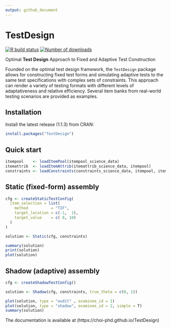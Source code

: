 ```yaml
---
output: github_document
---
```


# TestDesign

<!-- badges: start -->
[![R build status](https://github.com/choi-phd/TestDesign/workflows/build/badge.svg)](https://github.com/choi-phd/TestDesign/actions)
[![Number of downloads](https://cranlogs.r-pkg.org/badges/grand-total/TestDesign?color=lightgrey)](https://cran.r-project.org/package=TestDesign)
<!-- badges: end -->

Optimal **Test Design** Approach to Fixed and Adaptive Test Construction

Founded on the optimal test design framework, the `TestDesign` package allows for constructing fixed test forms and simulating adaptive tests to the same test specifications with complex sets of constraints. This approach can render a variety of testing formats with different levels of adaptativeness and relative efficiency. Several item banks from real-world testing scenarios are provided as examples.

## Installation

Install the latest release (1.1.3) from CRAN:

```r
install.packages("TestDesign")
```

## Quick start

```r
itempool    <- loadItemPool(itempool_science_data)
itemattrib  <- loadItemAttrib(itemattrib_science_data, itempool)
constraints <- loadConstraints(constraints_science_data, itempool, itemattrib)
```

## Static (fixed-form) assembly

```r
cfg <- createStaticTestConfig(
  item_selection = list(
    method          = "TIF",
    target_location = c(-1,  1),
    target_value    = c( 8, 10)
  )
)

solution <- Static(cfg, constraints)

summary(solution)
print(solution)
plot(solution)
```

## Shadow (adaptive) assembly

```r
cfg <- createShadowTestConfig()

solution <- Shadow(cfg, constraints, true_theta = c(0, 1))

plot(solution, type = "audit" , examinee_id = 1)
plot(solution, type = "shadow", examinee_id = 2, simple = T)
summary(solution)

```

The documentation is available at (https://choi-phd.github.io/TestDesign)
